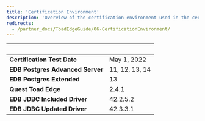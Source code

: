 ```yaml
---
title: 'Certification Environment'
description: 'Overview of the certification environment used in the certification of Quest Toad Edge'
redirects: 
  - /partner_docs/ToadEdgeGuide/06-CertificationEnvironment/
---
```


|  &nbsp;    | &nbsp; |
| ----------- | ----------- |
| **Certification Test Date**      | May 1, 2022      |
| **EDB Postgres Advanced Server**      | 11, 12, 13, 14      |
| **EDB Postgres Extended**      | 13       |
| **Quest Toad Edge**  |  2.4.1  |
| **EDB JDBC Included Driver**  |  42.2.5.2  |
| **EDB JDBC Updated Driver**  |  42.3.3.1  |

